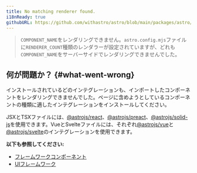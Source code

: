 ```yaml
---
title: No matching renderer found.
i18nReady: true
githubURL: https://github.com/withastro/astro/blob/main/packages/astro/src/core/errors/errors-data.ts
---
```


> `COMPONENT_NAME`をレンダリングできません。`astro.config.mjs`ファイルに`RENDERER_COUNT`種類のレンダラーが設定されていますが、どれも`COMPONENT_NAME`をサーバーサイドでレンダリングできませんでした。

## 何が問題か？ \{#what-went-wrong\}

インストールされているどのインテグレーションも、インポートしたコンポーネントをレンダリングできませんでした。ページに含めようとしているコンポーネントの種類に適したインテグレーションをインストールしてください。

JSXとTSXファイルには、[@astrojs/react](/ja/guides/integrations-guide/react/)、[@astrojs/preact](/ja/guides/integrations-guide/preact/)、[@astrojs/solid-js](/ja/guides/integrations-guide/solid-js/)を使用できます。VueとSvelteファイルには、それぞれ[@astrojs/vue](/ja/guides/integrations-guide/vue/)と[@astrojs/svelte](/ja/guides/integrations-guide/svelte/)のインテグレーションを使用できます。

**以下も参照してください:**
-  [フレームワークコンポーネント](/ja/guides/framework-components/)
-  [UIフレームワーク](/ja/guides/integrations-guide/#公式インテグレーション)



